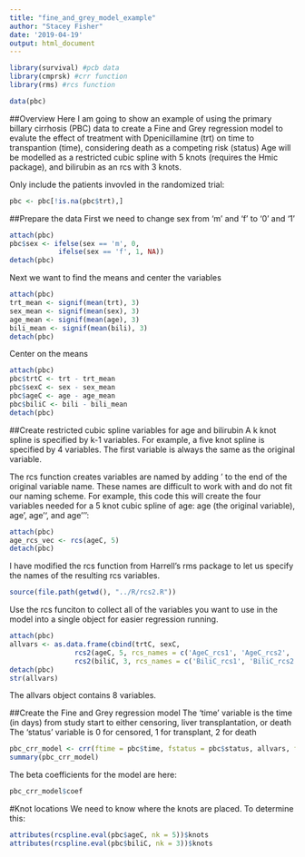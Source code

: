 ```yaml
---
title: "fine_and_grey_model_example"
author: "Stacey Fisher"
date: '2019-04-19'
output: html_document
---
```


```r
library(survival) #pcb data
library(cmprsk) #crr function
library(rms) #rcs function
```

```r
data(pbc)
```

##Overview
Here I am going to show an example of using the primary billary cirrhosis (PBC) data to create a Fine and Grey regression model to evalute the effect of treatment with Dpenicillamine (trt) on time to transpantion (time), considering death as a competing risk (status)
Age will be modelled as a restricted cubic spline with 5 knots (requires the Hmic package), and bilirubin as an rcs with 3 knots.

Only include the patients invovled in the randomized trial:
```r
pbc <- pbc[!is.na(pbc$trt),]
```

##Prepare the data
First we need to change sex from 'm' and 'f' to '0' and '1'
```r
attach(pbc)
pbc$sex <- ifelse(sex == 'm', 0,
            ifelse(sex == 'f', 1, NA))
detach(pbc)
```

Next we want to find the means and center the variables
```r
attach(pbc)
trt_mean <- signif(mean(trt), 3)
sex_mean <- signif(mean(sex), 3)
age_mean <- signif(mean(age), 3)
bili_mean <- signif(mean(bili), 3)
detach(pbc)
```

Center on the means
```r
attach(pbc)
pbc$trtC <- trt - trt_mean
pbc$sexC <- sex - sex_mean
pbc$ageC <- age - age_mean
pbc$biliC <- bili - bili_mean
detach(pbc)
```

##Create restricted cubic spline variables for age and bilirubin
A k knot spline is specified by k-1 variables. For example, a five knot spline is specified by 4 variables. The first variable is always the same as the original variable.

The rcs function creates variables are named by adding ' to the end of the original variable name. These names are difficult to work with and do not fit our naming scheme. For example, this code this will create the four variables needed for a 5 knot cubic spline of age: age (the original variable), age', age'', and age''':

```r
attach(pbc)
age_rcs_vec <- rcs(ageC, 5)
detach(pbc)
```

I have modified the rcs function from Harrell's rms package to let us specify the names of the resulting rcs variables. 

```r
source(file.path(getwd(), "../R/rcs2.R"))
```

Use the rcs funciton to collect all of the variables you want to use in the model into a single object for easier regression running.
```r
attach(pbc)
allvars <- as.data.frame(cbind(trtC, sexC,
                rcs2(ageC, 5, rcs_names = c('AgeC_rcs1', 'AgeC_rcs2', 'AgeC_rcs3', 'AgeC_rcs4')),
                rcs2(biliC, 3, rcs_names = c('BiliC_rcs1', 'BiliC_rcs2'))))
detach(pbc)
str(allvars)
```
The allvars object contains 8 variables.

##Create the Fine and Grey regression model
The 'time' variable is the time (in days) from study start to either censoring, liver transplantation, or death
The 'status' variable is 0 for censored, 1 for transplant, 2 for death
```r
pbc_crr_model <- crr(ftime = pbc$time, fstatus = pbc$status, allvars, failcode = 1, cencode = 0)
summary(pbc_crr_model)
```
The beta coefficients for the model are here:
```r
pbc_crr_model$coef
```

#Knot locations
We need to know where the knots are placed. To determine this:
```r
attributes(rcspline.eval(pbc$ageC, nk = 5))$knots
attributes(rcspline.eval(pbc$biliC, nk = 3))$knots
```

